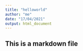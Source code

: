 ```yaml
---
title: "helloworld"
author: "me"
date: "17/04/2021"
output: html_document
---
```



## This is a markdown file

